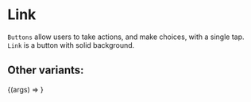 
<Meta title="Core/Link" component={Link} />

# Link

`Buttons` allow users to take actions, and make choices, with a single tap.
`Link` is a button with solid background.

## Other variants:

<Canvas>
  <Story
    name="Disabled"
    args={{
      disabled: false,
    }}
  >
    {(args) => <Link {...args} />}
  </Story>
</Canvas>

<ArgsTable of={Link} />
